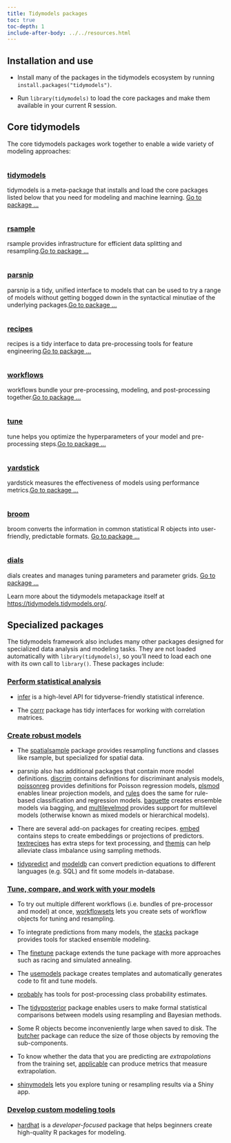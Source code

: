 ```yaml
---
title: Tidymodels packages
toc: true
toc-depth: 1
include-after-body: ../../resources.html
---
```


## Installation and use

* Install many of the packages in the tidymodels ecosystem by running `install.packages("tidymodels")`.

* Run `library(tidymodels)` to load the core packages and make them available in your current R session.

<div class="package-section">

<div class="package-section-info">

## Core tidymodels

<p>The core tidymodels packages work together to enable a wide variety of modeling approaches:</p>
</div>
<div class="packages">
<div class="package">
<img class="package-image" src="/images/tidymodels.png" alt=""></img>
<div class="package-info">
<h3><a href="https://tidymodels.tidymodels.org/"> tidymodels</a></h3>
<p>tidymodels is a meta-package that installs and load the core packages listed below that you need for modeling and machine learning.
<a href="https://tidymodels.tidymodels.org/" aria-hidden="true">Go to package ...</a></p>
</div>
</div>
<div class="package">
<img class="package-image" src="/images/rsample.png" alt=""></img>
<div class="package-info">
<h3><a href="https://rsample.tidymodels.org/">rsample</a></h3>
<p>rsample provides infrastructure for efficient data splitting and resampling.<a href="https://rsample.tidymodels.org/" aria-hidden="true">Go to package ...</a></p>
</div>
</div>
<div class="package">
<img class="package-image" src="/images/parsnip.png" alt=""></img>
<div class="package-info">
<h3><a href="https://parsnip.tidymodels.org/"> parsnip</a></h3>
<p>parsnip is a tidy, unified interface to models that can be used to try a range of models without getting bogged down in the syntactical minutiae of the underlying packages.<a href="https://parsnip.tidymodels.org/" aria-hidden="true">Go to package ...</a></p>
</div>
</div>  
<div class="package">
<img class="package-image" src="/images/recipes.png" alt=""></img>
<div class="package-info">
<h3><a href="https://recipes.tidymodels.org/"> recipes</a></h3>
<p>recipes is a tidy interface to data pre-processing tools for feature engineering.<a href="https://recipes.tidymodels.org/" aria-hidden="true">Go to package ...</a></p>
</div>
</div>
<div class="package">
<img class="package-image" src="/images/workflows.png" alt=""></img>
<div class="package-info">
<h3><a href="https://workflows.tidymodels.org/"> workflows</a></h3>
<p>workflows bundle your pre-processing, modeling, and post-processing together.<a href="https://workflows.tidymodels.org/" aria-hidden="true">Go to package ...</a></p>
</div>
</div> 
<div class="package">
<img class="package-image" src="/images/tune.png" alt=""></img>
<div class="package-info">
<h3><a href="https://tune.tidymodels.org/"> tune</a></h3>
<p>tune helps you optimize the hyperparameters of your model and pre-processing steps.<a href="https://tune.tidymodels.org/" aria-hidden="true">Go to package ...</a></p>
</div>
</div>  
<div class="package">
<img class="package-image" src="/images/yardstick.png" alt=""></img>
<div class="package-info">
<h3><a href="https://yardstick.tidymodels.org/"> yardstick</a></h3>
<p>yardstick measures the effectiveness of models using performance metrics.<a href="https://yardstick.tidymodels.org/" aria-hidden="true">Go to package ...</a></p>
</div>
</div>
<div class="package">
<img class="package-image" src="/images/broom.png" alt=""></img>
<div class="package-info">
<h3><a href="https://broom.tidymodels.org/"> broom</a></h3>
<p>broom converts the information in common statistical R objects into user-friendly, predictable formats. 
<a href="https://broom.tidymodels.org/" aria-hidden="true">Go to package ...</a></p>
</div>
</div>
<div class="package">
<img class="package-image" src="/images/dials.png" alt=""></img>
<div class="package-info">
<h3><a href="https://dials.tidymodels.org/"> dials</a></h3>
<p>dials creates and manages tuning parameters and parameter grids. 
<a href="https://dials.tidymodels.org/" aria-hidden="true">Go to package ...</a></p>
</div>
</div>
</div>
</div>

Learn more about the tidymodels metapackage itself at <https://tidymodels.tidymodels.org/>.

## Specialized packages

The tidymodels framework also includes many other packages designed for specialized data analysis and modeling tasks. They are not loaded automatically with `library(tidymodels)`, so you'll need to load each one with its own call to `library()`. These packages include: 

### [Perform statistical analysis](/learn/statistics/)

* [infer](https://infer.tidymodels.org/) is a high-level API for tidyverse-friendly statistical inference.

* The [corrr](https://corrr.tidymodels.org/) package has tidy interfaces for working with correlation matrices.

### [Create robust models](/learn/models/)

* The [spatialsample](http://spatialsample.tidymodels.org/) package provides resampling functions and classes like rsample, but specialized for spatial data.

* parsnip also has additional packages that contain more model definitions. [discrim](https://discrim.tidymodels.org/) contains definitions for discriminant analysis models, [poissonreg](https://poissonreg.tidymodels.org/) provides definitions for Poisson regression models, [plsmod](https://plsmod.tidymodels.org/) enables linear projection models, and [rules](https://rules.tidymodels.org/) does the same for rule-based classification and regression models. [baguette](https://baguette.tidymodels.org/) creates ensemble models via bagging, and [multilevelmod](https://multilevelmod.tidymodels.org/) provides support for multilevel models (otherwise known as mixed models or hierarchical models). 

* There are several add-on packages for creating recipes. [embed](https://embed.tidymodels.org/) contains steps to create embeddings or projections of predictors. [textrecipes](https://textrecipes.tidymodels.org/) has extra steps for text processing, and [themis](https://themis.tidymodels.org/) can help alleviate class imbalance using sampling methods. 

* [tidypredict](https://tidypredict.tidymodels.org/) and [modeldb](https://modeldb.tidymodels.org/) can convert prediction equations to different languages (e.g. SQL) and fit some models in-database. 

### [Tune, compare, and work with your models](/learn/work/)

* To try out multiple different workflows (i.e. bundles of pre-processor and model) at once, [workflowsets](https://workflowsets.tidymodels.org/) lets you create sets of workflow objects for tuning and resampling.

* To integrate predictions from many models, the [stacks](https://stacks.tidymodels.org/) package provides tools for stacked ensemble modeling.

* The [finetune](https://finetune.tidymodels.org/) package extends the tune package with more approaches such as racing and simulated annealing.

* The [usemodels](https://usemodels.tidymodels.org/) package creates templates and automatically generates code to fit and tune models.

* [probably](https://probably.tidymodels.org/) has tools for post-processing class probability estimates.

* The [tidyposterior](https://tidyposterior.tidymodels.org/) package enables users to make formal statistical comparisons between models using resampling and Bayesian methods. 

* Some R objects become inconveniently large when saved to disk. The [butcher](https://butcher.tidymodels.org/) package can reduce the size of those objects by removing the sub-components. 

* To know whether the data that you are predicting are _extrapolations_ from the training set, [applicable](https://applicable.tidymodels.org/) can produce metrics that measure extrapolation. 

* [shinymodels](https://shinymodels.tidymodels.org/) lets you explore tuning or resampling results via a Shiny app.

### [Develop custom modeling tools](/learn/develop/)

* [hardhat](https://hardhat.tidymodels.org/) is a _developer-focused_ package that helps beginners create high-quality R packages for modeling. 
